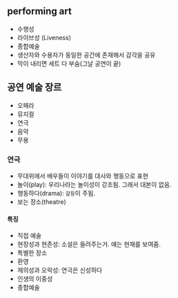 ## performing art
- 수행성
- 라이브성 (Liveness)
- 종합예술
- 생산자와 수용자가 동일한 공간에 존재해서 감각을 공유
- 막이 내리면 세트 다 부숨(그날 공연이 끝)

## 공연 예술 장르
- 오페라
- 뮤지컬
- 연극
- 음악
- 무용

### 연극
- 무대위에서 배우들이 이야기를 대사와 행동으로 표현
- 놀이(play): 우리나라는 놀이성이 강조됨. 그래서 대본이 없음.
- 행동하다(drama): `갈등`이 주됨.
- 보는 장소(theatre)

#### 특징
- 직접 예술
- 현장성과 현존성: 소설은 들려주는거. 얘는 현재를 보여줌.
- 특별한 장소
- 환영
- 제의성과 오락성: 연극은 신성하다
- 인생의 이중성
- 종합예술


